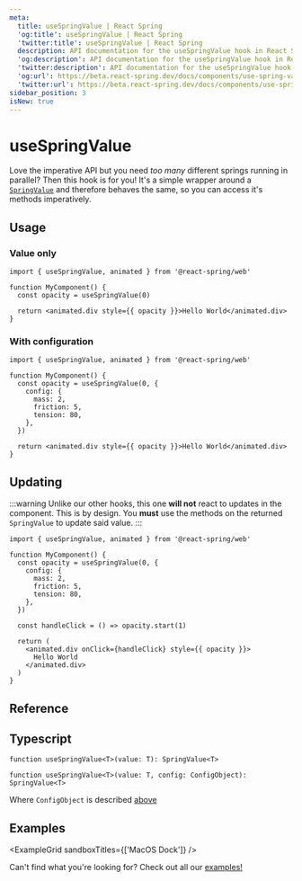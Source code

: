 ```yaml
---
meta:
  title: useSpringValue | React Spring
  'og:title': useSpringValue | React Spring
  'twitter:title': useSpringValue | React Spring
  description: API documentation for the useSpringValue hook in React Spring.
  'og:description': API documentation for the useSpringValue hook in React Spring.
  'twitter:description': API documentation for the useSpringValue hook in React Spring.
  'og:url': https://beta.react-spring.dev/docs/components/use-spring-value
  'twitter:url': https://beta.react-spring.dev/docs/components/use-spring-value
sidebar_position: 3
isNew: true
---
```


# useSpringValue

Love the imperative API but you need _too many_ different springs running in parallel? Then this
hook is for you! It's a simple wrapper around a [`SpringValue`](/docs/components/spring-value) and
therefore behaves the same, so you can access it's methods imperatively.

## Usage

### Value only

```tsx
import { useSpringValue, animated } from '@react-spring/web'

function MyComponent() {
  const opacity = useSpringValue(0)

  return <animated.div style={{ opacity }}>Hello World</animated.div>
}
```

### With configuration

```tsx
import { useSpringValue, animated } from '@react-spring/web'

function MyComponent() {
  const opacity = useSpringValue(0, {
    config: {
      mass: 2,
      friction: 5,
      tension: 80,
    },
  })

  return <animated.div style={{ opacity }}>Hello World</animated.div>
}
```

## Updating

:::warning
Unlike our other hooks, this one **will not** react to updates in the component. This is by design.
You **must** use the methods on the returned `SpringValue` to update said value.
:::

```tsx
import { useSpringValue, animated } from '@react-spring/web'

function MyComponent() {
  const opacity = useSpringValue(0, {
    config: {
      mass: 2,
      friction: 5,
      tension: 80,
    },
  })

  const handleClick = () => opacity.start(1)

  return (
    <animated.div onClick={handleClick} style={{ opacity }}>
      Hello World
    </animated.div>
  )
}
```

## Reference


<TablesConfiguration data={USESPRINGVALUE_CONFIG_DATA} />

## Typescript

```tsx
function useSpringValue<T>(value: T): SpringValue<T>

function useSpringValue<T>(value: T, config: ConfigObject): SpringValue<T>
```

Where `ConfigObject` is described [above](#reference)

## Examples


<ExampleGrid sandboxTitles={['MacOS Dock']} />

Can't find what you're looking for? Check out all our [examples!](/examples)
